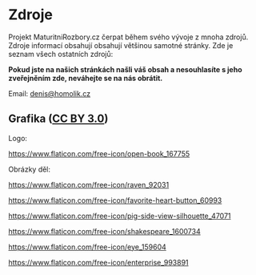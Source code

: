 # Zdroje

Projekt MaturitniRozbory.cz čerpat během svého vývoje z mnoha zdrojů. Zdroje informací
obsahují obsahují většinou samotné stránky. Zde je seznam všech ostatních zdrojů:

**Pokud jste na našich stránkách našli váš obsah a nesouhlasíte s jeho zveřejněním zde, neváhejte se na nás obrátit.**

Email: denis@homolik.cz

## Grafika ([CC BY 3.0](http://creativecommons.org/licenses/by/3.0/))

Logo:

https://www.flaticon.com/free-icon/open-book_167755

Obrázky děl:

https://www.flaticon.com/free-icon/raven_92031

https://www.flaticon.com/free-icon/favorite-heart-button_60993

https://www.flaticon.com/free-icon/pig-side-view-silhouette_47071

https://www.flaticon.com/free-icon/shakespeare_1600734

https://www.flaticon.com/free-icon/eye_159604

https://www.flaticon.com/free-icon/enterprise_993891